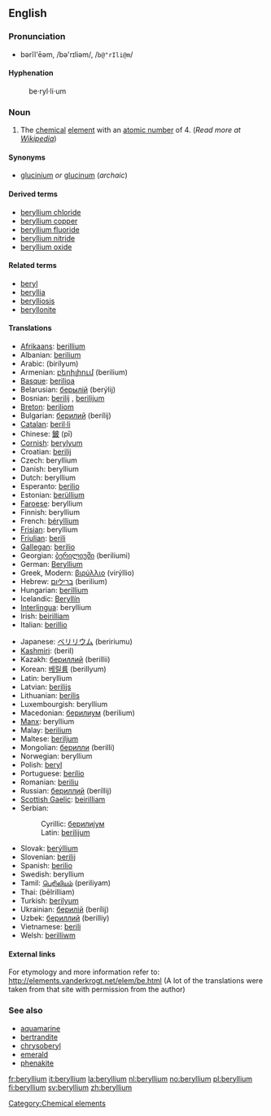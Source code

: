 {{see|Beryllium}}
==English==
{{elements|Be|lithium|Li|boron|B}}
===Pronunciation===
*bərĭl'ēəm, /bə'rɪliəm/, /<tt>b@"rIli@m</tt>/

====Hyphenation====
:be&middot;ryl&middot;li&middot;um

=== Noun ===
{{en-noun-unc}}

# The [[chemical]] [[element]] with an [[atomic number]] of 4. (''Read more at [[w:Beryllium|Wikipedia]]'')

====Synonyms====
*[[glucinium]] ''or'' [[glucinum]] (''archaic'')

====Derived terms====
*[[beryllium chloride]]
*[[beryllium copper]]
*[[beryllium fluoride]]
*[[beryllium nitride]]
*[[beryllium oxide]]

====Related terms====
*[[beryl]]
*[[beryllia]]
*[[berylliosis]]
*[[beryllonite]]

====Translations====
{{top}}
*[[Afrikaans]]: [[berillium]]
*Albanian: [[berilium]]
*Arabic: {{ARchar|[[بيريليوم]]}} (birílyum) {{m}}
*Armenian: [[բերիլիում]] (berilium)
*[[Basque]]: [[berilioa]]
*Belarusian: [[берылiй]] (berýlij) {{m}}
*Bosnian: [[berilij#Bosnian|berilij]] {{m}}, [[berilijum#Bosnian|berilijum]] {{m}}
*[[Breton]]: [[beriliom]]
*Bulgarian: [[берилий]] (berílij) {{m}}
*[[Catalan]]: [[beril·li]] {{m}}
*Chinese: [[鈹]] (pī)
*[[Cornish]]: [[berylyum]]
*Croatian: [[berilij#Croatian|berilij]] {{m}}
*Czech: beryllium
*Danish: beryllium
*Dutch: beryllium {{n}}
*Esperanto: [[berilio]]
*Estonian: [[berüllium]]
*[[Faroese]]: beryllium
*Finnish: beryllium
*French: [[béryllium]] {{m}}
*[[Frisian]]: beryllium
*[[Friulian]]: [[berili]]
*[[Gallegan]]: [[berilio]]
*Georgian: [[ბერილიუმი]] (beriliumi)
*German: [[Beryllium]] {{n}}
*Greek, Modern: [[βιρύλλιο]] (virýllio) {{n}}
*Hebrew: [[בריליום]] (berilium)
*Hungarian: [[berillium]]
*Icelandic: [[Beryllín]]
*[[Interlingua]]: beryllium
*Irish: [[beirilliam]]
*Italian: [[berillio]] {{m}}
{{mid}}
*Japanese: [[ベリリウム]] (beririumu)
*[[Kashmiri]]: (beril)
*Kazakh: [[бериллий]] (berillii)
*Korean: [[베릴륨]] (berillyum)
*Latin: beryllium
*Latvian: [[berilijs]]
*Lithuanian: [[berilis]]
*Luxembourgish: beryllium
*Macedonian: [[берилиум]] (berilium)
*[[Manx]]: beryllium
*Malay: [[berilium]]
*Maltese: [[beriljum]]
*Mongolian: [[берилли]] (berilli)
*Norwegian: beryllium
*Polish: [[beryl]] {{m}}
*Portuguese: [[berílio]] {{m}}
*Romanian: [[beriliu]] {{n}}
*Russian: [[бериллий]] (beríllij) {{m}}
*[[Scottish Gaelic]]: [[beirilliam]]
*Serbian:
*:Cyrillic: [[берилиjум#Serbian|берилиjум]] {{m}}
*:Latin: [[berilijum#Serbian|berilijum]] {{m}}
*Slovak: [[berýllium]]
*Slovenian: [[berilij]]
*Spanish: [[berilio]] {{m}}
*Swedish: beryllium
*Tamil: [[பெரிலியம்]] (periliyam)
*Thai: {{THchar|[[เบริลเลียม]]}} (bēlrilliam)
*Turkish: [[berilyum]]
*Ukrainian: [[берилiй]] (berílij) {{m}}
*Uzbek: [[бериллий]] (berilliy)
*Vietnamese: [[berili]]
*Welsh: [[berilliwm]]
{{bottom}}

====External links====
For etymology and more information refer to: http://elements.vanderkrogt.net/elem/be.html
(A lot of the translations were taken from that site with permission from the author)

[[Category:Chemical elements]]

===See also===
*[[aquamarine]]
*[[bertrandite]]
*[[chrysoberyl]]
*[[emerald]]
*[[phenakite]]

[[fr:beryllium]]
[[it:beryllium]]
[[la:beryllium]]
[[nl:beryllium]]
[[no:beryllium]]
[[pl:beryllium]]
[[fi:beryllium]]
[[sv:beryllium]]
[[zh:beryllium]]